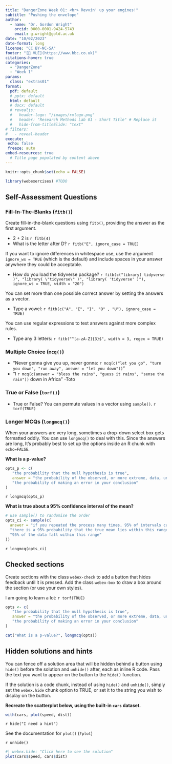 ```yaml
---
title: "DangerZone Week 01: <br> Revvin' up your engines!"
subtitle: "Pushing the envelope"
author: 
  - name: "Dr. Gordon Wright"
    orcid: 0000-0001-9424-5743
    email: g.wright@gold.ac.uk
date: "10/02/2023"
date-format: long
license: "CC BY-NC-SA"
footer: "[🔗 VLE](https://www.bbc.co.uk)"
citations-hover: true
categories: 
  - "DangerZone"
  - "Week 1"
params:
  class: "extras01"
format: 
  pdf: default
  # pptx: default
  html: default
  # docx: default
  # revealjs: 
  #   header-logo: "/images/rmlogo.png"
  #   header: "Research Methods Lab 01 - Short Title" # Replace it
  #   hide-from-titleSlide: "text"
# filters:
#   - reveal-header
execute:
 echo: false
 freeze: auto
embed-resources: true
  # Title page populated by content above
---
```


<!--#TODO Add instructions and turn this into a self-assessment exercise. Links to library resources and open materials. -->

```r
knitr::opts_chunk$set(echo = FALSE)

library(webexercises) #TODO
```

## Self-Assessment Questions

### Fill-In-The-Blanks (`fitb()`)

Create fill-in-the-blank questions using `fitb()`, providing the answer
as the first argument.

-   2 + 2 is `r fitb(4)`
-   What is the letter after D? `r fitb("E", ignore_case = TRUE)`

If you want to ignore differences in whitespace use, use the argument
`ignore_ws = TRUE` (which is the default) and include spaces in your
answer anywhere they could be acceptable.

-   How do you load the tidyverse package?
    `r fitb(c("library( tidyverse )", "library( \"tidyverse\" )", "library( 'tidyverse' )"), ignore_ws = TRUE, width = "20")`

You can set more than one possible correct answer by setting the answers
as a vector.

-   Type a vowel:
    `r fitb(c("A", "E", "I", "O" , "U"), ignore_case = TRUE)`

You can use regular expressions to test answers against more complex
rules.

-   Type any 3 letters:
    `r fitb("^[a-zA-Z]{3}$", width = 3, regex = TRUE)`

### Multiple Choice (`mcq()`)

-   "Never gonna give you up, never gonna:
    `r mcq(c("let you go", "turn you down", "run away", answer = "let you down"))`"
-   "I
    `r mcq(c(answer = "bless the rains", "guess it rains", "sense the rain"))`
    down in Africa" -Toto

### True or False (`torf()`)

-   True or False? You can permute values in a vector using `sample()`.
    `r torf(TRUE)`

### Longer MCQs (`longmcq()`)

When your answers are very long, sometimes a drop-down select box gets
formatted oddly. You can use `longmcq()` to deal with this. Since the
answers are long, It's probably best to set up the options inside an R
chunk with `echo=FALSE`.

**What is a p-value?**

```r
opts_p <- c(
   "the probability that the null hypothesis is true",
   answer = "the probability of the observed, or more extreme, data, under the assumption that the null-hypothesis is true",
   "the probability of making an error in your conclusion"
)
```

`r longmcq(opts_p)`

**What is true about a 95% confidence interval of the mean?**

```r
# use sample() to randomise the order
opts_ci <- sample(c(
  answer = "if you repeated the process many times, 95% of intervals calculated in this way contain the true mean",
  "there is a 95% probability that the true mean lies within this range",
  "95% of the data fall within this range"
))
```

`r longmcq(opts_ci)`

## Checked sections

Create sections with the class `webex-check` to add a button that hides
feedback until it is pressed. Add the class `webex-box` to draw a box
around the section (or use your own styles).

::: {.webex-check .webex-box}
I am going to learn a lot: `r torf(TRUE)`

```r
opts <- c(
   "the probability that the null hypothesis is true",
   answer = "the probability of the observed, or more extreme, data, under the assumption that the null-hypothesis is true",
   "the probability of making an error in your conclusion"
)

cat("What is a p-value?", longmcq(opts))
```
:::

## Hidden solutions and hints

You can fence off a solution area that will be hidden behind a button
using `hide()` before the solution and `unhide()` after, each as inline
R code. Pass the text you want to appear on the button to the `hide()`
function.

If the solution is a code chunk, instead of using `hide()` and
`unhide()`, simply set the `webex.hide` chunk option to TRUE, or set it
to the string you wish to display on the button.

**Recreate the scatterplot below, using the built-in `cars` dataset.**

```r
with(cars, plot(speed, dist))
```

`r hide("I need a hint")`

See the documentation for `plot()` (`?plot`)

`r unhide()`

<!-- note: you could also just set webex.hide to TRUE -->

```r
#| webex.hide: "Click here to see the solution"
plot(cars$speed, cars$dist)
```
